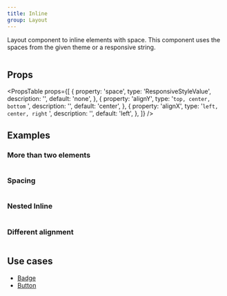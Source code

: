 ```yaml
---
title: Inline
group: Layout
---
```


Layout component to inline elements with space. This component uses the spaces from the given theme or a responsive string.

```tsx preview file=components/Inline/inline.demo.tsx

```

## Props

<PropsTable
  props={[
    {
      property: 'space',
      type: 'ResponsiveStyleValue<string>',
      description: '',
      default: 'none',
    },
    {
      property: 'alignY',
      type: '`top, center, bottom` ',
      description: '',
      default: 'center',
    },
    {
      property: 'alignX',
      type: '`left, center, right` ',
      description: '',
      default: 'left',
    },
  ]}
/>

## Examples

### More than two elements

```tsx preview file=components/Inline/inline-elements.demo.tsx

```

### Spacing

```tsx preview file=components/Inline/inline-spacing.demo.tsx

```

### Nested Inline

```tsx preview file=components/Inline/inline-nested.demo.tsx

```

### Different alignment

```tsx preview file=components/Inline/inline-alignments.demo.tsx

```

## Use cases

- [Badge](../badge)
- [Button](../button)
